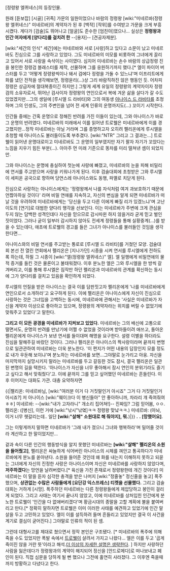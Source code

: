 [정령왕 엘퀴네스]의 등장인물.

원래 [듣보잡] [시골] [귀족] 가문의 일원이었으나 바람의 정령왕 [wiki:"미네르바(정령왕 엘퀴네스)" 미네르바]의 계약자가 된 후 [백작] [작위]를 수여받고 가문을 크게 부흥시켰다. 게다가 [검술]도 뛰어나고 [얼굴]도 준수한 [엄친아]였으나... 실상은 '''정령왕과 인간 여자에게 [양다리]를 걸치려 한''' --[용자]-- [견공자제분].

[wiki:"세간의 인식" 세간]에는 미네르바와 서로 [사랑]하고 있다고 소문이 났고 미네르바도 진심으로 그를 사랑하고 있었다. 그도 미네르바의 미모를 비롯하여 그녀에게 끌리고 있어서 서로 사랑을 속삭이는 사이였다. 심지어 미네르바는 손수 바람의 상급정령 진을 봉인한 정령검 블래스터를 제작, 선물하며 그를 응원하기까지 했다.[* 엘이 파이어 버스터를 두고 '어떻게 정령왕씩이나 돼서 검에다 정령을 가둘 수 있느냐'며 이프리트에게 화를 냈던 전적을 생각해보면, 정령윤리(...)상 그리 바람직하진 않은 행동인 듯. 어차피 정령은 상급자에 절대복종이긴 하지만.] 그렇게 세계 유일의 정령왕의 계약자이자 정령검의 소유자로서, 뛰어난 검사이자 정령왕의 연인으로서 복에 겨운 삶을 살다가 갈 수도 있었겠지만...그의 생일에 [루시엘 드 라비타]와 그의 여동생 [[아나이스 드 라비타]]를 초청하며 그의 인생도, 그의 주변인을 넘어 전 세계 인류의 운명까지도(...) 꼬이기 시작한다.

인간들 중에는 간혹 운명으로 정해진 반려를 가진 이들이 있는데, 그와 아나이스가 바로 그 운명의 반려였다. 미네르바의 미래에서 이를 읽어낸 트로웰은 미네르바에게 이를 경고했지만...정작 미네르바는 아닐 거라며 그를 증명하고자 오히려 펠리온에게 루시엘을 초청할 때 아나이스도 불러들이도록 부추겼다. [wiki:"NTR" 그리고 그 결과는...] 트로웰이 읽어낸 운명대로이고 미네르바도 그 운명의 일부였지만 자기 팔자 자기가 꼬았다는 느낌을 지우기 힘든 부분(...). 아아주 먼 미래 기준으로 똥차를 미리 떨쳐낸 셈이 되었지만.

그와 아나이스는 운명에 충실하여 첫눈에 사랑에 빠졌고, 미네르바의 눈을 피해 비밀리에 연서를 주고받으며 사랑을 키워나가게 된다. 이후 검술대회에 초청받은 그와 루시엘이 세피온 공국으로 향하며 당연스레 아나이스와도 동행, 파멸로 치닫게 된다.

진심으로 사랑하는 아나이스에게는 '정령왕께서 나를 자식처럼 여겨 과보호하기 때문에 언짢아하실 것이다' 라며 비밀 연애를 지속하고, 자신의 변심을 알게 되면 미네르바가 떠날 것을 우려하여 미네르바에게는 '당신을 두고 다른 이에게 빠질 리가 있겠느냐'며 고난이도의 [연기]로 대범한 양다리 행각을 선보인다. 이는 미네르바가 주변에 크게 관심을 두지 않는 담백한 성격인데다 자신을 믿으므로 감시따윈 하지 않을거라 굳게 믿고 벌인 짓이었다. 그러나 굳이 일부러 감시하지 않아도 전세계 정령들을 통해 실황중계(...)를 받을 수 있는데다, 애초에 트로웰의 경고를 들은 그녀가 아나이스를 불러들인 것임을 생각한다면...

아나이스와의 비밀 연서를 주고받는 통로로 [루시엘 드 라비타]를 거쳤던 모양. 검술대회 본선 전 열린 연회에서 펠리온은 [지나가던] 시종을 시켜 연서를 루시엘에게 전하도록 하는데, 하필 그 시종이 [wiki:"엘(정령왕 엘퀴네스)" 엘]. 엘 일행에게 비밀연애의 물적 증거를 들킨 것은 물론이고 불태워졌다. 이후 분노한 엘은 그와 루시엘을 한 방씩 갈겨버리고, 이를 통해 루시엘은 짐작만 하던 펠리온과 미네르바의 관계를 확신하는 동시에 그가 양다리를 걸치고 있음을 확인하게 되었다.

루시엘의 언질을 받은 아나이스는 결국 이를 담판짓고자 펠리온에게 '나를 미네르바에게 연인으로서 소개하라'고 요구하게 된다. 이에 펠리온은 아나이스에게 자신이 진심으로 사랑하는 것은 그녀임을 고백하는 동시에, 미네르바에 관해서는 '사실은 미네르바가 자신을 계약자 이상으로 좋아하고 있으며, 정령왕의 계약자라는 위치를 버릴 수 없었기에 맞춰주고 있었다'고 말한다. 

'''그리고 이 모든 광경을 미네르바가 지켜보고 있었다.''' 미네르바는 그의 배신에 고통으로 떨면서도, 운명의 반려를 만났기에 어쩔 수 없었을 것이라며 받아들이려 애쓰고, 돌아온 펠리온에게 아나이스가 보낸 연서를 들이대며 해명을 요구한다. 설령 이별을 하더라도 진심을 말해주길 바랐던 것이다. 그러나 펠리온은 아나이스의 짝사랑이라며 끝까지 변명으로 일관관하여 미네르바는 더욱 분노한다. '이 편지가 어떤 내용의 답장인지 모를 정도로 내가 우둔해 보이냐'며 분노하는 미네르바를 보면...그야말로 눈가리고 아웅. 자신을 마지막까지 실망시키지 말라는 미네르바를 두고 갈등한 것도 잠시, 결국 펠리온은 일관된 변명의 길을 택한다. '아나이스가 자신을 너무 좋아해서 잠시 연인의 분위기라도 즐기고 싶다고 해서 맞춰줬다'고. 이에 끝까지 그를 믿고 싶어했던 미네르바는 흔들린다. 이후 이어지는 대화도 가관. 대충 요약하자면  


{{|펠리온: 미네르바님, [wiki:"여러분 이거 다 거짓말인거 아시죠" 그거 다 거짓말인거 아시죠?] 저 아나이스 [wiki:"훼이크다 이 병신들아" 안 좋아하니까, 차라리 걔 죽여줘여 ㅎㅎ]
미네르바: --[wiki:"내가 고자라니" 개소리 집어쳐!]-- 진짜임? 그럼 믿어봄, ㅇㅇ.
펠리온: ([병신], 이런 거에 [wiki:"낚시"낚옄]ㅋㅋ 정령왕 맞냨ㅋㅋ.)
미네르바: (아놔, 이거 너무 헷갈리는데.. 일단 '''[wiki:"살해" 소원대로 해 줘야지], 뭐.''')|}}
'''.'''
'''.'''
'''[망했어요]'''.

그는 이렇게까지 말하면 미네르바가 '그래 내가 졌으니 그녀와 행복하라'며 밀어줄 것이라 계산하고 한 말이었지만...

겉과 속이 다른 인간의 행동방식을 알지 못했던 미네르바는 '''[wiki:"살해" 펠리온의 소원을 들어줬고]''', 펠리온은 싸늘하게 식어버린 아나이스의 시체를 껴안고 통곡하다가 미네르바에게 분노를 쏟아낸다. 소원을 들어준 것인데 왜 화를 내는지 이해하지 못하고 되묻는 그녀에게 자신의 진정한 사랑은 아나이스이며 자신은 미네르바를 사랑하지 않았다며, '''저주하겠다'''는 망언을 날려버렸다.[* 육신을 가진 존재로서 정령왕한테 개긴 것이다!] 미네르바는 이 말을 듣자 심각한 충격을 받은 나머지 [wiki:"정줄놓" 정신줄을 놓고] 폭주했으며, '''상관없는 수많은 사람들에게 [요단강 익스프레스] 티켓을 선물했다.''' 그리고 검술대회는 거하게 [시망]. 폭주하던 미네르바는 다른 정령왕들에게 제압당하고 봉인이 걸리게 되었다. 그리고 사태는 여기서 끝나지 않았고, 이에 미네르바를 상처입힌 인간에게 분노한 트로웰이 '인간을 다 없애버리겠다'며 황금시대의 종말을 고할 계획에 불을 붙여버리고 만다.[* 정확히 말하자면 트로웰은 이미 이러한 사태를 예견하고 있었기에 인간 말살을 두고 고민하고 있었다. 엘이 이를 설득하려 들며 흔들리고 있었지만 결국 이 사건을 계기로 결심이 굳어진다.] 그야말로 인류의 적이 된 셈.

그런데 대형사고를 제대로 쳤으면서 정작 본인은 구조됐다. [* 미네르바의 폭주에 의해 죽을 수도 있었지만 폭발 속에서 [[트로웰]]이 살려서 가지고 나왔다... 엘은 이를 두고 '곱게 죽이진 않을 거란 뜻'이라고 해석.[[더 이상의 자세한 설명은 생략한다]]. ] 하지만 사랑하던 사람을 잃은데다가 정령왕과의 계약이 해지되어 정신을 [안드로메다]로 떠나보내고 폐인이 된다. 직접 심문을 당하게 될 뻔 했으나 그전에 홀연히 사라졌다. 그 이후엔 죽을때까지 방황하고 다녔다고 한다.
